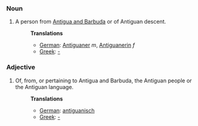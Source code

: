 ===Noun===
#A person from [[Antigua and Barbuda]] or of Antiguan descent.
#:'''Translations'''
#:*[[German]]: [[Antiguaner]] ''m'', [[Antiguanerin]] ''f''
#:*[[Greek]]: [[-]]

===Adjective===
#Of, from, or pertaining to Antigua and Barbuda, the Antiguan people or the Antiguan language.
#:'''Translations'''
#:*[[German]]: [[antiguanisch]]
#:*[[Greek]]: [[-]]